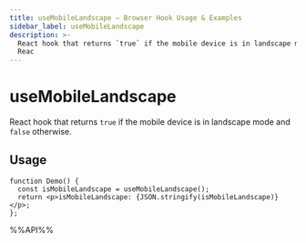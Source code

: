```yaml
---
title: useMobileLandscape – Browser Hook Usage & Examples
sidebar_label: useMobileLandscape
description: >-
  React hook that returns `true` if the mobile device is in landscape mode and `false` otherwise. Learn usage patterns, best practices, and code examples for
  Reac
---
```

# useMobileLandscape

React hook that returns `true` if the mobile device is in landscape mode and `false` otherwise.

## Usage

```tsx live
function Demo() {
  const isMobileLandscape = useMobileLandscape();
  return <p>isMobileLandscape: {JSON.stringify(isMobileLandscape)}</p>;
};

```

%%API%%
